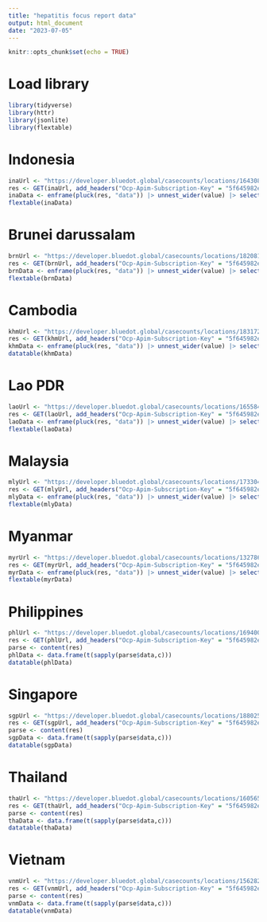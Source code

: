 ```yaml
---
title: "hepatitis focus report data"
output: html_document
date: "2023-07-05"
---
```


```r
knitr::opts_chunk$set(echo = TRUE)
```

# Load library

```r
library(tidyverse)
library(httr)
library(jsonlite)
library(flextable)
```

# Indonesia

```r
inaUrl <- "https://developer.bluedot.global/casecounts/locations/1643084?diseaseIds=32,%2035,%20208&startDate=2020-01&isAggregated=false&includeSources&api-version=v1"
res <- GET(inaUrl, add_headers("Ocp-Apim-Subscription-Key" = "5f645982e25d4a729d7292b890a8ed31", "Cache-Control" = "no-cache")) |> content()
inaData <- enframe(pluck(res, "data")) |> unnest_wider(value) |> select(diseaseName, countryName, totalReportedCases, totalConfirmedCases, totalSuspectedCases, totalDeaths)
flextable(inaData)
```

# Brunei darussalam

```r
brnUrl <- "https://developer.bluedot.global/casecounts/locations/1820814?diseaseIds=32,%2035,%20208&startDate=2020-01&isAggregated=false&includeSources&api-version=v1"
res <- GET(brnUrl, add_headers("Ocp-Apim-Subscription-Key" = "5f645982e25d4a729d7292b890a8ed31", "Cache-Control" = "no-cache")) |> content()
brnData <- enframe(pluck(res, "data")) |> unnest_wider(value) |> select(diseaseName, countryName, totalReportedCases, totalConfirmedCases, totalSuspectedCases, totalDeaths)
flextable(brnData)
```

# Cambodia

```r
khmUrl <- "https://developer.bluedot.global/casecounts/locations/1831722?diseaseIds=32,%2035,%20208&startDate=2020-01&isAggregated=false&includeSources&api-version=v1"
res <- GET(khmUrl, add_headers("Ocp-Apim-Subscription-Key" = "5f645982e25d4a729d7292b890a8ed31", "Cache-Control" = "no-cache")) |> content()
khmData <- enframe(pluck(res, "data")) |> unnest_wider(value) |> select(diseaseName, countryName, totalReportedCases, totalConfirmedCases, totalSuspectedCases, totalDeaths)
datatable(khmData)
```

# Lao PDR

```r
laoUrl <- "https://developer.bluedot.global/casecounts/locations/1655842?diseaseIds=32,%2035,%20208&startDate=2020-01&isAggregated=false&includeSources&api-version=v1"
res <- GET(laoUrl, add_headers("Ocp-Apim-Subscription-Key" = "5f645982e25d4a729d7292b890a8ed31", "Cache-Control" = "no-cache")) |> content()
laoData <- enframe(pluck(res, "data")) |> unnest_wider(value) |> select(diseaseName, countryName, totalReportedCases, totalConfirmedCases, totalSuspectedCases, totalDeaths)
flextable(laoData)
```

# Malaysia

```r
mlyUrl <- "https://developer.bluedot.global/casecounts/locations/1733045?diseaseIds=32,%2035,%20208&startDate=2020-01&isAggregated=false&includeSources&api-version=v1"
res <- GET(mlyUrl, add_headers("Ocp-Apim-Subscription-Key" = "5f645982e25d4a729d7292b890a8ed31", "Cache-Control" = "no-cache")) |> content()
mlyData <- enframe(pluck(res, "data")) |> unnest_wider(value) |> select(diseaseName, countryName, totalReportedCases, totalConfirmedCases, totalSuspectedCases, totalDeaths)
flextable(mlyData)
```

# Myanmar

```r
myrUrl <- "https://developer.bluedot.global/casecounts/locations/1327865?diseaseIds=32,%2035,%20208&startDate=2020-01&isAggregated=false&includeSources&api-version=v1"
res <- GET(myrUrl, add_headers("Ocp-Apim-Subscription-Key" = "5f645982e25d4a729d7292b890a8ed31", "Cache-Control" = "no-cache")) |> content()
myrData <- enframe(pluck(res, "data")) |> unnest_wider(value) |> select(diseaseName, countryName, totalReportedCases, totalConfirmedCases, totalSuspectedCases, totalDeaths)
flextable(myrData)
```

# Philippines

```r
phlUrl <- "https://developer.bluedot.global/casecounts/locations/1694008?diseaseIds=32,%2035,%20208&startDate=2020-01&isAggregated=false&includeSources&api-version=v1"
res <- GET(phlUrl, add_headers("Ocp-Apim-Subscription-Key" = "5f645982e25d4a729d7292b890a8ed31", "Cache-Control" = "no-cache"))
parse <- content(res)
phlData <- data.frame(t(sapply(parse$data,c)))
datatable(phlData)
```

# Singapore

```r
sgpUrl <- "https://developer.bluedot.global/casecounts/locations/1880251?diseaseIds=32,%2035,%20208&startDate=2020-01&isAggregated=false&includeSources&api-version=v1"
res <- GET(sgpUrl, add_headers("Ocp-Apim-Subscription-Key" = "5f645982e25d4a729d7292b890a8ed31", "Cache-Control" = "no-cache"))
parse <- content(res)
sgpData <- data.frame(t(sapply(parse$data,c)))
datatable(sgpData)
```

# Thailand

```r
thaUrl <- "https://developer.bluedot.global/casecounts/locations/1605651?diseaseIds=32,%2035,%20208&startDate=2020-01&isAggregated=false&includeSources&api-version=v1"
res <- GET(thaUrl, add_headers("Ocp-Apim-Subscription-Key" = "5f645982e25d4a729d7292b890a8ed31", "Cache-Control" = "no-cache"))
parse <- content(res)
thaData <- data.frame(t(sapply(parse$data,c)))
datatable(thaData)
```

# Vietnam

```r
vnmUrl <- "https://developer.bluedot.global/casecounts/locations/1562822?diseaseIds=32,%2035,%20208&startDate=2020-01&isAggregated=false&includeSources&api-version=v1"
res <- GET(vnmUrl, add_headers("Ocp-Apim-Subscription-Key" = "5f645982e25d4a729d7292b890a8ed31", "Cache-Control" = "no-cache"))
parse <- content(res)
vnmData <- data.frame(t(sapply(parse$data,c)))
datatable(vnmData)
```
